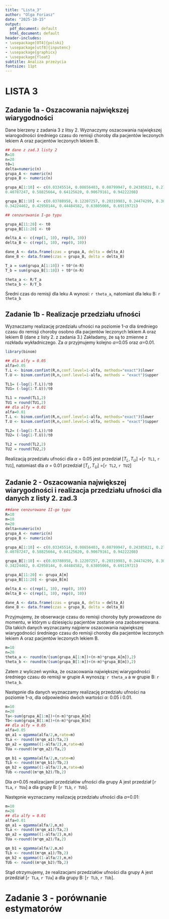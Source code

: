 ---
title: "Lista_3"
author: "Olga Foriasz"
date: "2025-10-15"
output:
  pdf_document: default
  html_document: default
header-includes:
- \usepackage[OT4]{polski}
- \usepackage[utf8]{inputenc}
- \usepackage{graphicx}
- \usepackage{float}
subtitle: Analiza przeżycia
fontsize: 11pt
---
# LISTA 3

## Zadanie 1a - Oszacowania największej wiarygodności

Dane bierzeny z zadania 3 z litsy 2. Wyznaczymy oszacowania największej wiarogodności średniego czasu do remisji choroby dla pacjentów leczonych lekiem A oraz pacjentów leczonych lekiem B. 

```{r,echo=FALSE, warning=FALSE}
## dane z zad.3 listy 2
R=10
n=20
t0=1
delta=numeric(n)
grupa_A <- numeric(n)
grupa_B <- numeric(n)

grupa_A[1:10] <- c(0.03345514, 0.08656403, 0.08799947, 0.24385821, 0.27755032,
0.40787247, 0.58825664, 0.64125620, 0.90679161, 0.94222208)

grupa_B[1:10] <- c(0.03788958, 0.12207257, 0.20319983, 0.24474299, 0.30492413,
0.34224462, 0.42950144, 0.44484582, 0.63805066, 0.69119721)

## cenzurowanie I-go typu

grupa_A[11:20] <- t0
grupa_B[11:20] <- t0

delta_A <- c(rep(1, 10), rep(0, 10))
delta_B <- c(rep(1, 10), rep(0, 10))

dane_A <- data.frame(czas = grupa_A, delta = delta_A)
dane_B <- data.frame(czas = grupa_B, delta = delta_B)
```

```{r}
T_a = sum(grupa_A[1:10]) + t0*(n-R)
T_b = sum(grupa_B[1:10]) + t0*(n-R) 

theta_a <- R/T_a
theta_b <- R/T_b
```

Średni czas do remisji dla leku A wynosi: `r theta_a`, natomiast dla leku B: `r theta_b`


## Zadanie 1b - Realizacje przedziału ufności

Wyznaczamy realizację przedziału ufności na poziomie 1-$\alpha$ dla średniego czasu do remisji choroby osobno dla pacjentów leczonych lekiem A oraz lekiem B (dane z listy 2. z zadania 3.) Zakładamy, że są to zmienne z rozkładu wykładniczego. Za $\alpha$ przyjmujemy kolejno $\alpha$=0.05 oraz $\alpha$=0.01.



```{r, echo=TRUE, warning=FALSE}
library(binom)

## dla alfy = 0.05
alfa=0.05
T.L <- binom.confint(R,n,conf.level=1-alfa, methods="exact")$lower
T.U <- binom.confint(R,n,conf.level=1-alfa, methods = "exact")$upper

TL1= (-log(1-T.L))/t0
TU1= (-log(1-T.U))/t0

TL1 = round(TL1,2)
TU1 = round(TU1,2)
## dla alfy = 0.01
alfa=0.01
T.L <- binom.confint(R,n,conf.level=1-alfa, methods="exact")$lower
T.U <- binom.confint(R,n,conf.level=1-alfa, methods = "exact")$upper

TL2= (-log(1-T.L))/t0
TU2= (-log(1-T.U))/t0

TL2 = round(TL2,2)
TU2 = round(TU2,2)
```
Realizacją przedziału ufności dla $\alpha$ = 0.05 jest przedział [$T_L, T_U$] =[`r TL1`, `r TU1`], natomiast dla $\alpha$ = 0.01 przedział [$T_L, T_U$] =[`r TL2`, `r TU2`]

## Zadanie 2 - Oszacowania największej wiarygodności i realizacja przedziału ufności dla danych z listy 2. zad.3

```{r,echo=FALSE, warning=FALSE}
##dane cenzurowane II-go typu
R=10
m=10
n=20
delta=numeric(n)
grupa_A <- numeric(n)
grupa_B <- numeric(n)

grupa_A[1:10] <- c(0.03345514, 0.08656403, 0.08799947, 0.24385821, 0.27755032,
0.40787247, 0.58825664, 0.64125620, 0.90679161, 0.94222208)

grupa_B[1:10] <- c(0.03788958, 0.12207257, 0.20319983, 0.24474299, 0.30492413,
0.34224462, 0.42950144, 0.44484582, 0.63805066, 0.69119721)

grupa_A[11:20] <- grupa_A[m]
grupa_B[11:20] <- grupa_B[m]

delta_A <- c(rep(1, 10), rep(0, 10))
delta_B <- c(rep(1, 10), rep(0, 10))

dane_A <- data.frame(czas = grupa_A, delta = delta_A)
dane_B <- data.frame(czas = grupa_B, delta = delta_B)
```

Przyjmujemy, że obserwacje czasu do remisji choroby były prowadzone do
momentu, w którym u dziesięciu pacjentów zostanie ona zaobserwowana. Dla takich danych wyznaczamy najpierw oszacowania największej wiarygodności średniego czasu do remisji choroby dla pacjentów leczonych lekiem A oraz pacjentów leczonych lekiem B.

```{r,echo=TRUE, warning=FALSE}
m=10
n=20
theta_a <- round(m/(sum(grupa_A[1:m])+(n-m)*grupa_A[m]),2)
theta_b <- round(m/(sum(grupa_B[1:m])+(n-m)*grupa_B[m]),2)
```   

Zatem z wyliczeń wynika, że oszacowania największej wiarygodności średniego czasu do remisji w grupie A wynoszą: `r theta_a`  a w grupie B: `r theta_b`.

Następnie dla danych wyznaczamy realizację przedziału ufności na poziomie 1-$\alpha$, dla odpowiednio dwóch wartości $\alpha$: 0.05 i 0.01. 

```{r,echo=TRUE, warning=FALSE}
m=10
n=20
Ta<-sum(grupa_A[1:m])+(n-m)*grupa_A[m]
Tb<-sum(grupa_B[1:m])+(n-m)*grupa_B[m]
## dla alfy = 0.05
alfa=0.05
qm_a1 = qgamma(alfa/2,m,rate=m)
TLa <- round((m*qm_a1)/Ta,2)
qm_a2 = qgamma((1-alfa/2),m,rate=m)
TUa <-round((m*qm_a2)/Ta,2)

qm_b1 = qgamma(alfa/2,m,rate=m)
TLb <- round((m*qm_b1)/Tb,2)
qm_b2 = qgamma((1-alfa/2),m,rate=m)
TUb <-round((m*qm_b2)/Tb,2)
```
Dla $\alpha$=0.05 realizacjami przedziałów ufności dla grupy A jest przedział [`r TLa`, `r TUa`] a dla grupy B: [`r TLb`, `r TUb`].

Następnie wyznaczamy realizację przedziału ufności dla $\alpha$=0.01:
```{r,echo=TRUE, warning=FALSE}
m=10
n=20
## dla alfy = 0.01
alfa=0.01
qm_a1 = qgamma(alfa/2,m,m)
TLa <- round((m*qm_a1)/Ta,2)
qm_a2 = qgamma((1-alfa/2),m,m)
TUa <-round((m*qm_a2)/Ta,2)

qm_b1 = qgamma(alfa/2,m,m)
TLb <- round((m*qm_a1)/Tb,2)
qm_b2 = qgamma((1-alfa/2),m,m)
TUb <- round((m*qm_b2)/Tb,2)
```  

Stąd otrzymujemy, że realizacjami przedziałów ufności dla grupy A jest przedział [`r TLa`, `r TUa`] a dla grupy B: [`r TLb`, `r TUb`].

# Zadanie 3 - porównanie estymatorów

